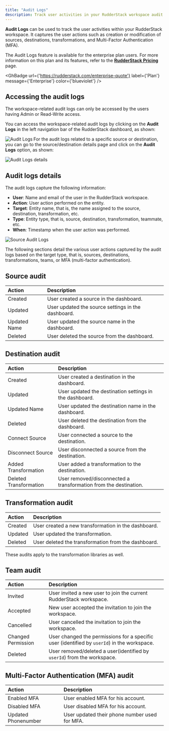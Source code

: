 ```yaml
---
title: "Audit Logs"
description: Track user activities in your RudderStack workspace audit logs.
---
```


**Audit Logs** can be used to track the user activities within your RudderStack workspace. It captures the user actions such as creation or modification of sources, destinations, transformations, and Multi-Factor Authentication (MFA).

<div class="infoBlock">
The Audit Logs feature is available for the enterprise plan users. For more information on this plan and its features, refer to the <a href="https://rudderstack.com/pricing/"><strong>RudderStack Pricing</strong></a> page.
</div>

<GhBadge
  url={'https://rudderstack.com/enterprise-quote'}
  label={'Plan'}
  message={'Enterprise'}
  color={'blueviolet'}
/>

## Accessing the audit logs

<div class="infoBlock">
The workspace-related audit logs can only be accessed by the users having <Link to="/dashboard-guides/teammates/#admin">Admin</Link> or <Link to="/dashboard-guides/teammates/#read-write-user">Read-Write</Link> access.
</div>

You can access the workspace-related audit logs by clicking on the **Audit Logs** in the left navigation bar of the RudderStack dashboard, as shown:

<img src="../assets/rs-cloud/audit-logs.png" align="left" alt="Audit Logs" />

For the audit logs related to a specific source or destination, you can go to the source/destination details page and click on the **Audit Logs** option, as shown:

<img src="../assets/rs-cloud/audit-logs-source.png" alt="Audit Logs details" />

## Audit logs details

The audit logs capture the following information:

- **User**: Name and email of the user in the RudderStack workspace.
- **Action**: User action performed on the entity.
- **Target**: Entity name, that is, the name assigned to the source, destination, transformation, etc.
- **Type**: Entity type, that is, source, destination, transformation, teammate, etc.
- **When**: Timestamp when the user action was performed.

<img src="../assets/rs-cloud/audit-logs-details.png" alt="Source Audit Logs" />

The following sections detail the various user actions captured by the audit logs based on the target type, that is, sources, destinations, transformations, teams, or MFA (multi-factor authentication).

## Source audit

|Action    |Description                                   |
|:-------------|:--------------------------------------------------|
| Created      |User created a source in the dashboard.            |
| Updated      |User updated the source settings in the dashboard. |
| Updated Name |User updated the source name in the dashboard.     |
| Deleted      |User deleted the source from the dashboard.        |


## Destination audit

|Action   | Description         |
|:-----------------------|:----------------------|
| Created                | User created a destination in the dashboard.                            |
| Updated                | User updated the destination settings in the dashboard.                 |
| Updated Name           | User updated the destination name in the dashboard.                     |
| Deleted                | User deleted the destination from the dashboard.                        |
| Connect Source         | User connected a source to the destination.                             |
| Disconnect Source      | User disconnected a source from the destination.                        |
| Added Transformation   | User added a transformation to the destination.                         |
| Deleted Transformation | User removed/disconnected a transformation from the destination.        |

## Transformation audit

|Action    |Description                                     |
|:-------------|:---------------------------------------------------|
| Created      |User created a new transformation in the dashboard. |
| Updated      |User updated the transformation.                    |
| Deleted      |User deleted the transformation from the dashboard. |

<div class="infoBlock">
These audits apply to the <Link to="/features/transformations/">transformation libraries</Link> as well.
</div>

## Team audit

|Action          | Description                  |
|:----------------|:----------------|
| Invited            | User invited a new user to join the current RudderStack workspace.                         |
| Accepted           | New user accepted the invitation to join the workspace.                                    |
| Cancelled          | User cancelled the invitation to join the workspace.                                       |
| Changed Permission | User changed the permissions for a specific user (identified by `userId`) in the workspace.|
| Deleted            | User removed/deleted a user(identified by `userId`) from the workspace.                    |

## Multi-Factor Authentication (MFA) audit

|Action           |Description                                |
|:--------------------|:----------------------------------------------|
| Enabled MFA         | User enabled MFA for his account.             |
| Disabled MFA        | User disabled MFA for his account.            |
| Updated Phonenumber | User updated their phone number used for MFA. |


